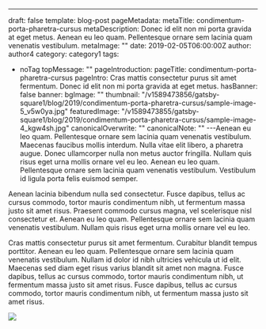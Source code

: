 ---
draft: false
template: blog-post
pageMetadata:
  metaTitle: condimentum-porta-pharetra-cursus
  metaDescription: Donec id elit non mi porta gravida at eget metus. Aenean eu leo
    quam. Pellentesque ornare sem lacinia quam venenatis vestibulum.
  metaImage: ""
date: 2019-02-05T06:00:00Z
author: author4
category: category1
tags:
  - noTag
topMessage: ""
pageIntroduction:
  pageTitle: condimentum-porta-pharetra-cursus
  pageIntro: Cras mattis consectetur purus sit amet fermentum. Donec id elit non mi
    porta gravida at eget metus.
  hasBanner: false
  banner:
    bgImage: ""
thumbnail: "/v1589473856/gatsby-square1/blog/2019/condimentum-porta-pharetra-cursus/sample-image-5_v5w0ya.jpg"
featuredImage: "/v1589473855/gatsby-square1/blog/2019/condimentum-porta-pharetra-cursus/sample-image-4_kgw4sh.jpg"
canonicalOverwrite: ""
canonicalNote: ""
---Aenean eu leo quam. Pellentesque ornare sem lacinia quam venenatis vestibulum. Maecenas faucibus mollis interdum. Nulla vitae elit libero, a pharetra augue. Donec ullamcorper nulla non metus auctor fringilla. Nullam quis risus eget urna mollis ornare vel eu leo. Aenean eu leo quam. Pellentesque ornare sem lacinia quam venenatis vestibulum. Vestibulum id ligula porta felis euismod semper.

Aenean lacinia bibendum nulla sed consectetur. Fusce dapibus, tellus ac cursus commodo, tortor mauris condimentum nibh, ut fermentum massa justo sit amet risus. Praesent commodo cursus magna, vel scelerisque nisl consectetur et. Aenean eu leo quam. Pellentesque ornare sem lacinia quam venenatis vestibulum. Nullam quis risus eget urna mollis ornare vel eu leo.

Cras mattis consectetur purus sit amet fermentum. Curabitur blandit tempus porttitor. Aenean eu leo quam. Pellentesque ornare sem lacinia quam venenatis vestibulum. Nullam id dolor id nibh ultricies vehicula ut id elit. Maecenas sed diam eget risus varius blandit sit amet non magna. Fusce dapibus, tellus ac cursus commodo, tortor mauris condimentum nibh, ut fermentum massa justo sit amet risus. Fusce dapibus, tellus ac cursus commodo, tortor mauris condimentum nibh, ut fermentum massa justo sit amet risus.

![](https://res.cloudinary.com/glinkaco/image/upload/v1589473855/gatsby-square1/blog/2019/condimentum-porta-pharetra-cursus/sample-image-6_p0edc5.jpg)
